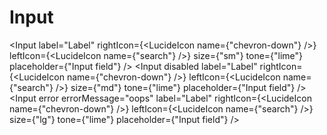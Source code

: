 # Input


<Input
  label="Label"
  rightIcon={<LucideIcon name={"chevron-down"} />}
  leftIcon={<LucideIcon name={"search"} />}
  size={"sm"}
  tone={"lime"}
  placeholder={"Input field"}
/>
<Input
  disabled
  label="Label"
  rightIcon={<LucideIcon name={"chevron-down"} />}
  leftIcon={<LucideIcon name={"search"} />}
  size={"md"}
  tone={"lime"}
  placeholder={"Input field"}
/>
<Input
  error
  errorMessage="oops"
  label="Label"
  rightIcon={<LucideIcon name={"chevron-down"} />}
  leftIcon={<LucideIcon name={"search"} />}
  size={"lg"}
  tone={"lime"}
  placeholder={"Input field"}
/>
